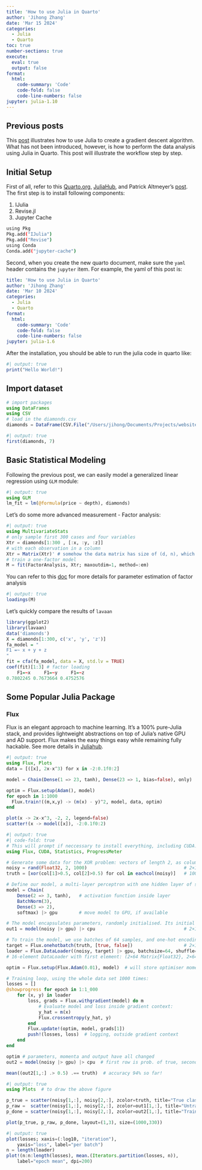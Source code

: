 ```yaml
---
title: 'How to use Julia in Quarto'
author: 'Jihong Zhang'
date: 'Mar 15 2024'
categories:
  - Julia
  - Quarto
toc: true
number-sections: true
execute: 
  eval: true
  output: false
format: 
  html: 
    code-summary: 'Code'
    code-fold: false
    code-line-numbers: false
jupyter: julia-1.10
---
```


## Previous posts

This [post](posts/2021-08-30-gradient-descent-via-julia/index.md) illustrates how to use Julia to create a gradient descent algorithm. What has not been introduced, however, is how to perform the data analysis using Julia in Quarto. This post will illustrate the workflow step by step.

## Initial Setup

First of all, refer to this [Quarto.org](https://quarto.org/docs/computations/julia.html), [JuliaHub](https://help.juliahub.com/juliahub/stable/tutorials/quarto/), and Patrick Altmeyer's [post](https://www.paltmeyer.com/blog/posts/tips-and-tricks-for-using-quarto-with-julia/). The first step is to install following components:

1.  IJulia
2.  Revise.jl
3.  Jupyter Cache

``` .bash
using Pkg
Pkg.add("IJulia")
Pkg.add("Revise")
using Conda
Conda.add("jupyter-cache")
```

Second, when you create the new quarto document, make sure the `yaml` header contains the `jupyter` item. For example, the yaml of this post is:

``` yaml
title: 'How to use Julia in Quarto'
author: 'Jihong Zhang'
date: 'Mar 10 2024'
categories:
  - Julia
  - Quarto
format: 
  html: 
    code-summary: 'Code'
    code-fold: false
    code-line-numbers: false
jupyter: julia-1.6
```

After the installation, you should be able to run the julia code in quarto like:

```julia
#| output: true
print("Hello World!")
```

## Import dataset

```julia
# import packages
using DataFrames
using CSV
# load in the diamonds.csv
diamonds = DataFrame(CSV.File("/Users/jihong/Documents/Projects/website-jihong/notes/2024-03-15-Julia-in-quarto/diamonds.csv"))
```

```julia
#| output: true
first(diamonds, 7)
```

## Basic Statistical Modeling

Following the previous post, we can easily model a generalized linear regression using `GLM` module:

```julia
#| output: true
using GLM
lm_fit = lm(@formula(price ~ depth), diamonds)
```

Let's do some more advanced measurement - Factor analysis:

```julia
#| output: true
using MultivariateStats
# only sample first 300 cases and four variables
Xtr = diamonds[1:300 , [:x, :y, :z]]
# with each observation in a column
Xtr = Matrix(Xtr)' # somehow the data matrix has size of (d, n), which is the trasponse of data matrix in R 
# train a one-factor model
M = fit(FactorAnalysis, Xtr; maxoutdim=1, method=:em)
```

You can refer to this [doc](https://multivariatestatsjl.readthedocs.io/en/latest/fa.html) for more details for parameter estimation of factor analysis

```julia
#| output: true
loadings(M)
```

Let's quickly compare the results of `lavaan`

``` r
library(ggplot2)
library(lavaan)
data('diamonds')
X = diamonds[1:300, c('x', 'y', 'z')]
fa_model = "
F1 =~ x + y + z
"
fit = cfa(fa_model, data = X, std.lv = TRUE)
coef(fit)[1:3] # factor loading
    F1=~x     F1=~y     F1=~z 
0.7802245 0.7673664 0.4752576 
```

## Some Popular Julia Package

### Flux

Flux is an elegant approach to machine learning. It's a 100% pure-Julia stack, and provides lightweight abstractions on top of Julia's native GPU and AD support. Flux makes the easy things easy while remaining fully hackable. See more details in [Juliahub](https://juliahub.com/ui/Packages/General/Flux).

```julia
#| output: true
using Flux, Plots
data = [([x], 2x-x^3) for x in -2:0.1f0:2]

model = Chain(Dense(1 => 23, tanh), Dense(23 => 1, bias=false), only)

optim = Flux.setup(Adam(), model)
for epoch in 1:1000
  Flux.train!((m,x,y) -> (m(x) - y)^2, model, data, optim)
end

plot(x -> 2x-x^3, -2, 2, legend=false)
scatter!(x -> model([x]), -2:0.1f0:2)
```

```julia
#| output: true
#| code-fold: true
# This will prompt if neccessary to install everything, including CUDA:
using Flux, CUDA, Statistics, ProgressMeter

# Generate some data for the XOR problem: vectors of length 2, as columns of a matrix:
noisy = rand(Float32, 2, 1000)                                    # 2×1000 Matrix{Float32}
truth = [xor(col[1]>0.5, col[2]>0.5) for col in eachcol(noisy)]   # 1000-element Vector{Bool}

# Define our model, a multi-layer perceptron with one hidden layer of size 3:
model = Chain(
    Dense(2 => 3, tanh),   # activation function inside layer
    BatchNorm(3),
    Dense(3 => 2),
    softmax) |> gpu        # move model to GPU, if available

# The model encapsulates parameters, randomly initialised. Its initial output is:
out1 = model(noisy |> gpu) |> cpu                                 # 2×1000 Matrix{Float32}

# To train the model, we use batches of 64 samples, and one-hot encoding:
target = Flux.onehotbatch(truth, [true, false])                   # 2×1000 OneHotMatrix
loader = Flux.DataLoader((noisy, target) |> gpu, batchsize=64, shuffle=true);
# 16-element DataLoader with first element: (2×64 Matrix{Float32}, 2×64 OneHotMatrix)

optim = Flux.setup(Flux.Adam(0.01), model)  # will store optimiser momentum, etc.

# Training loop, using the whole data set 1000 times:
losses = []
@showprogress for epoch in 1:1_000
    for (x, y) in loader
        loss, grads = Flux.withgradient(model) do m
            # Evaluate model and loss inside gradient context:
            y_hat = m(x)
            Flux.crossentropy(y_hat, y)
        end
        Flux.update!(optim, model, grads[1])
        push!(losses, loss)  # logging, outside gradient context
    end
end

optim # parameters, momenta and output have all changed
out2 = model(noisy |> gpu) |> cpu  # first row is prob. of true, second row p(false)

mean((out2[1,:] .> 0.5) .== truth)  # accuracy 94% so far!
```

```julia
#| output: true
using Plots  # to draw the above figure

p_true = scatter(noisy[1,:], noisy[2,:], zcolor=truth, title="True classification", legend=false)
p_raw =  scatter(noisy[1,:], noisy[2,:], zcolor=out1[1,:], title="Untrained network", label="", clims=(0,1))
p_done = scatter(noisy[1,:], noisy[2,:], zcolor=out2[1,:], title="Trained network", legend=false)

plot(p_true, p_raw, p_done, layout=(1,3), size=(1000,330))
```

```julia
#| output: true
plot(losses; xaxis=(:log10, "iteration"),
    yaxis="loss", label="per batch")
n = length(loader)
plot!(n:n:length(losses), mean.(Iterators.partition(losses, n)),
    label="epoch mean", dpi=200)
```